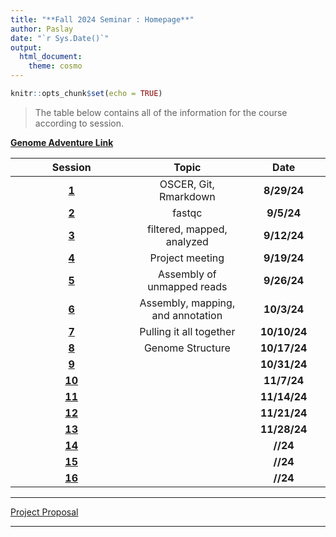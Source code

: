 ```yaml
---
title: "**Fall 2024 Seminar : Homepage**"
author: Paslay
date: "`r Sys.Date()`"
output:
  html_document:
    theme: cosmo
---
```


```r
knitr::opts_chunk$set(echo = TRUE)
```


> The table below contains all of the information for the course according to session.


**[Genome Adventure Link](https://github.com/mbtoomey/genomics_adventure)**


|Session|Topic|Date|
|:--------:|:-------:|:-----:|
|**[1](session_1/session_1.html)**|OSCER, Git, Rmarkdown|**8/29/24**|
|**[2](session_2/session_2.html)**|fastqc|**9/5/24**|
|**[3](session_3/session_3.html)**|filtered, mapped, analyzed|**9/12/24**|
|**[4](session_4/)**|Project meeting|**9/19/24**|
|**[5](session_5/session_5.html)**|Assembly of unmapped reads|**9/26/24**|
|**[6](session_6/session_6.html)**|Assembly, mapping, and annotation|**10/3/24**|
|**[7](session_7/session_7.html)**|Pulling it all together|**10/10/24**|
|**[8](session_8/session_8.html)**|Genome Structure|**10/17/24**|
|**[9](session_9/session_9.html)**||**10/31/24**|
|**[10](session_10/session_10.html)**||**11/7/24**|
|**[11](session_11/session_11.html)**||**11/14/24**|
|**[12](session_12/session_12.html)**||**11/21/24**|
|**[13](session_13/session_13.html)**||**11/28/24**|
|**[14](session_14/session_14.html)**||**__/__/24**|
|**[15](session_15/session_15.html)**||**__/__/24**|
|**[16](session_16/session_16.html)**||**__/__/24**|


______________________________________________________________________________


[Project Proposal](project/proposal.html)

______________________________________________________________________________

